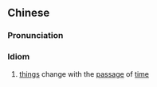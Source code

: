 {{also|时过境迁}}
==Chinese==
{{zh-forms|s=时过境迁}}

===Pronunciation===
{{zh-pron
|m=shíguòjìngqiān
|c=si4 gwo3 ging2 cin1
|cat=cy
}}

===Idiom===
{{zh-idiom}}

# [[thing]]s change with the [[passage]] of [[time]]
